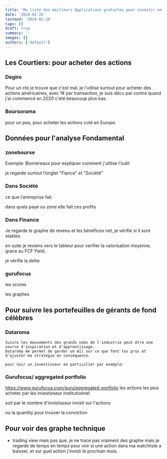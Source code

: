 ```yaml
---
title: 'Ma liste des meilleurs Applications gratuites pour investir en bourse'
date: '2024-02-26'
lastmod: '2024-02-26'
tags: []
draft: true
summary: ''
images: []
authors: ['default']
---
```


## Les Courtiers: pour acheter des actions

### Degiro

Pour un cto je trouve que c'est mal.
je l'utilise surtout pour acheter des actions américaines, avec 1€ par transaction,
je suis décu par contre quand j'ai commencé en 2020 c'été beaucoup plus bas.

### Boursorama

pour un pea, pour acheter les actions coté en Europe.

## Données pour l'analyse Fondamental

### zonebourse

Exemple: Bioméreaux pour expliquer comment j'utilise l'outil

je regarde surtout l’onglet "Fiance" et "Société"

### Dans Société

ce que l'entreprise fait

dans quels paye ou zone elle fait ces profits

### Dans Finance

Je regarde le graphe de revenu et les bénéfices net, je vérifie si il sont stables.

en suite je reviens vers le tableur pour verifier la valorisation moyenne, grace au FCF Yield.

je vérifie la dette

### gurufocus

les scores

les graphes

## Pour suivre les portefeuilles de gérants de fond célèbres

### Dataroma

    Suivre les mouvements des grands noms de l'industrie peut être une source d'inspiration et d'apprentissage.
    Dataroma me permet de garder un œil sur ce que font les pros et d'ajuster ma stratégie en conséquence.

    pour voir un investisseur en particulier par exemple:

### Gurufocus/ aggregated portfolio

https://www.gurufocus.com/guru/aggregated-portfolio
les actions les plus acheter par les investisseur institutionnel

soit par le nombre d'invistisseur invisti sur l'actions

ou la quantity pour trouver la conviction

## Pour voir des graphe technique

- trading view
  mais pas que, je ne trace pas vraiment des graphe mais
  je regarde de temps en temps pour voir si une action dans ma watchliste a baisser,
  et sur quel action j'invisti le prochian mois.
